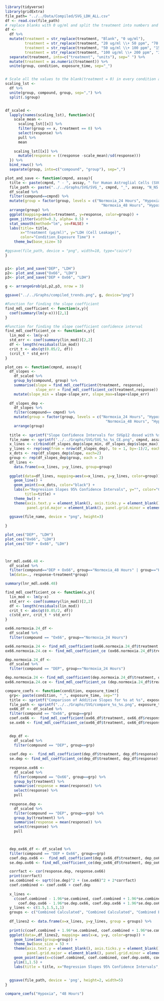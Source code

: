 

```r
library(tidyverse)
library(gridExtra)
file_path= "../../Data/Compiled/SVG_LDH_ALL.csv"
df <- read.csv(file_path)
# replace blanks with 0 ug/ml and split the treatment into numbers and units
df <- 
  df %>% 
  mutate(treatment = str_replace(treatment, "Blank", "0 ug/ml"),
         treatment = str_replace(treatment, "20 ug/ml \\+ 50 ppm", "70 ug/ml"),
         treatment = str_replace(treatment, "50 ug/ml \\+ 100 ppm", "150 ug/ml"),
         treatment = str_replace(treatment, "100 ug/ml \\+ 200 ppm", "300 ug/ml")) %>% 
  separate(treatment, into=c("treatment", "units"), sep=" ") %>% 
  mutate(treatment = as.numeric(treatment)) %>% 
  unite(group, condition, exposure_time, sep="_")


# Scale all the values to the blank(treatment = 0) in every condition at every exposure time for every compound
scaling_lst <- 
  df %>% 
  unite(group, compound, group, sep=",") %>% 
  split(.$group)


df_scaled <- 
  lapply(names(scaling_lst), function(x){
    scale_mean <- 
      scaling_lst[[x]] %>% 
      filter(group == x, treatment == 0) %>% 
      select(response) %>% 
      pull %>% 
      mean
    
    scaling_lst[[x]] %>% 
      mutate(response = ((response -scale_mean)/sd(response)))
  }) %>% 
  bind_rows() %>% 
  separate(group, into=c("compound", "group"), sep=",")

plot_and_save <- function(cmpnd, assay){
  title <- paste(cmpnd, " - ", assay, " for Human Astroglial Cells (SVGp12)", sep="")
  file_path <- paste("../../Graphs/SVG/SVG_", cmpnd, "_", assay, "N_NS.png", sep="")
  df_scaled %>%
  filter(compound==cmpnd) %>%
  mutate(group = factor(group, levels = c("Normoxia_24 Hours", "Hypoxia_24 Hours",
                                            "Normoxia_48 Hours", "Hypoxia_48 Hours"))) %>% 
  arrange(group) %>% 
  ggplot(mapping=aes(x=treatment, y=response, color=group)) +
  geom_jitter(width=0.3, alpha= 0.5) +
  stat_smooth(method="lm", se=FALSE) +
  labs(title= title,
       x="Treatment (μg/ml)", y="LDH (Cell Leakage)", 
       color="Condition_Exposure Time") +
    theme_bw(base_size= 5)
  
#ggsave(file_path, device = "png", width=10, type="cairo")
}


p1<- plot_and_save("DEP", "LDH")
p2<- plot_and_save("Ox66", "LDH")
p3<- plot_and_save("DEP + Ox66", "LDH")

g <- arrangeGrob(p1,p2,p3, nrow = 3)

ggsave("../../Graphs/compiled_trends.png", g, device="png")

```


```r
#Function for finding the slope coefficient 
find_mdl_coefficient <- function(x,y){
  coef(summary(lm(y~x)))[2,1]
}

#Function for finding the slope coefficient confidence interval
find_mdl_coefficient_ce <- function(x,y){
  lin_mod <- lm(y~x)
  std_err <- coef(summary(lin_mod))[2,2]
  df <- length(residuals(lin_mod))
  crit_t <- abs(qt(0.05/2, df))
  (crit_t * std_err)
}

plot_ces <- function(cmpnd, assay){
  df_slopes <- 
    df_scaled %>% 
    group_by(compound, group) %>% 
    summarise(slope = find_mdl_coefficient(treatment, response),
              slope_err = find_mdl_coefficient_ce(treatment,response)) %>% 
    mutate(slope_min = slope-slope_err, slope_max=slope+slope_err) 
    
  df_slopes_dep <-
    df_slopes %>% 
    filter(compound== cmpnd) %>% 
    mutate(group = factor(group, levels = c("Normoxia_24 Hours", "Hypoxia_24 Hours",
                                              "Normoxia_48 Hours", "Hypoxia_48 Hours"))) %>% 
    arrange(group)
  
  title <- sprintf("Slope Confidence Intervals for SVGp12 dosed with %s (%s)", cmpnd, assay)
  file_name <- sprintf("../../Graphs/SVG/SVG_%s_%s_CE.png", cmpnd, assay)
  x_lines <- c(rbind(df_slopes_dep$slope_min, df_slopes_dep$slope_max))
  y_lines <- rep(seq(from = nrow(df_slopes_dep), to = 1, by=-1)/2, each=2)
  x_dots <- rep(df_slopes_dep$slope, each=2)
  group <- rep(df_slopes_dep$group, each = 2)
  df_lines <- 
    data.frame(x=x_lines, y=y_lines, group=group) 
    
  ggplot(data=df_lines, mapping=aes(x=x_lines, y=y_lines, color=group)) + 
    geom_line() + 
    geom_point(x=x_dots, color="black") +
    labs(x="Regression Slopes 95% Confidence Intervals", y="", color="Condition_Exposure Time",
         title=title) +
    theme_bw() +
    theme(axis.text.y = element_blank(), axis.ticks.y = element_blank(),
          panel.grid.major = element_blank(), panel.grid.minor = element_blank()) 
  
  ggsave(file_name, device = "png", height=3)
    
}

plot_ces("DEP", "LDH")
plot_ces("Ox66", "LDH")
plot_ces("DEP + Ox66", "LDH")



lnr_mdl.ox66.48 <- 
  df_scaled %>%
  filter(compound=="DEP + Ox66", group=="Normoxia_48 Hours" | group=="Hypoxia_48 Hours") %>% 
  lm(data=., response~treatment*group)

summary(lnr_mdl.ox66.48)
```

```r
find_mdl_coefficient_ce <- function(x,y){
  lin_mod <- lm(y~x)
  std_err <- coef(summary(lin_mod))[2,2]
  df <- length(residuals(lin_mod))
  crit_t <- abs(qt(0.05/2, df))
  c(std_err, crit_t * std_err)
}

ox66.normoxia.24_df <-
  df_scaled %>% 
  filter(compound == "Ox66", group=="Normoxia_24 Hours") 

ox66.normoxia.24 <- find_mdl_coefficient(ox66.normoxia.24_df$treatment, ox66.normoxia.24_df$response)
ox66.normoxia.24.ce <- find_mdl_coefficient_ce (ox66.normoxia.24_df$treatment, ox66.normoxia.24_df$response)

dep.normoxia.24_df <-
  df_scaled %>% 
  filter(compound == "DEP", group=="Normoxia_24 Hours") 

dep.normoxia.24 <- find_mdl_coefficient(dep.normoxia.24_df$treatment, ox66.normoxia.24_df$response)
ox66.normoxia.24.ce <- find_mdl_coefficient_ce (dep.normoxia.24_df$treatment, ox66.normoxia.24_df$response)

compare_coefs <- function(condition, exposure_time){
  grp<- paste(condition, "_", exposure_time, sep="")
  title <- sprintf("Comparison of Additive Slopes for %s at %s", exposure_time, condition)
  file_path <- sprintf("../../Graphs/SVG/compare_%s_%s.png", exposure_time,condition)
  ox66_df <- df_scaled %>% 
  filter(compound == "Ox66", group==grp) 
  coef.ox66 <-  find_mdl_coefficient(ox66_df$treatment, ox66_df$response)
  se.ox66 <- find_mdl_coefficient_ce(ox66_df$treatment, ox66_df$response)[1]

  
  dep_df <- 
    df_scaled %>% 
    filter(compound == "DEP", group==grp) 
  
  coef.dep <-  find_mdl_coefficient(dep_df$treatment, dep_df$response)
  se.dep <- find_mdl_coefficient_ce(dep_df$treatment, dep_df$response)[1]
  
  response.ox66 <- 
    df_scaled %>% 
    filter(compound == "Ox66", group==grp) %>% 
    group_by(treatment) %>% 
    summarise(response = mean(response)) %>% 
    select(response) %>% 
    pull
  
  response.dep <-
    df_scaled %>%
    filter(compound == "DEP", group==grp) %>% 
    group_by(treatment) %>% 
    summarise(response = mean(response)) %>% 
    select(response) %>% 
    pull


  
  dep_ox66_df <- df_scaled %>% 
  filter(compound == "DEP + Ox66", group==grp) 
  coef.dep.ox66 <-  find_mdl_coefficient(dep_ox66_df$treatment, dep_ox66_df$response)
  se.dep.ox66 <- find_mdl_coefficient_ce(dep_ox66_df$treatment, dep_ox66_df$response)[1]

  corrfact <- cor(response.dep, response.ox66)
  print(corrfact)
  se.combined <- sqrt((se.dep)^2 + (se.ox66)^2 + 2*corrfact)
  coef.combined <- coef.ox66 + coef.dep
  
  x_lines <-
    c(coef.combined - 1.96*se.combined, coef.combined + 1.96*se.combined,
      coef.dep.ox66 - 1.96*se.dep.ox66, coef.dep.ox66 + 1.96*se.dep.ox66)
  y_lines <- c(1.5,1.5,1,1)
  groups <- c("Combined Calculated", "Combined Calculated", "Combined Experimental", "Combined Experimental")
  
  df_lines2 <- data.frame(x=x_lines, y=y_lines, group = groups) %>% 
  
  print(c(coef.combined + 1.96*se.combined, coef.combined + 1.96*se.combined))
  ggplot(data=,df_lines2, mapping= aes(x=x, y=y, color=group)) +
    geom_line(aes(group=group)) +
    theme_bw(base_size = 5) +
    theme(axis.text.y = element_blank(), axis.ticks.y = element_blank(),
          panel.grid.major = element_blank(), panel.grid.minor = element_blank()) +
    geom_point(aes(x=c(coef.combined, coef.combined, coef.dep.ox66, coef.dep.ox66), y=c(1.5,1.5,1,1), color=group)) +
    ylim(1,1.5) +
    labs(title = title, x="Regression Slopes 95% Confidence Intervals", y="", color="Group") 
    
 
  ggsave(file_path, device = 'png', height=2, width=5)
}

compare_coefs("Hypoxia", "48 Hours")
```

```r

```


